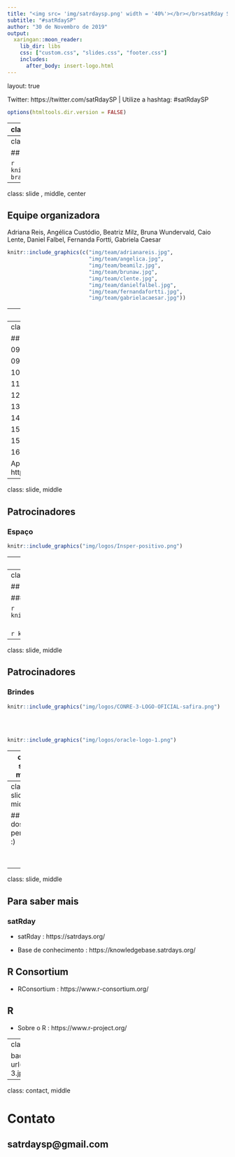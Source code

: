 ```yaml
---
title: "<img src= 'img/satrdaysp.png' width = '40%'></br></br>satRday São Paulo"
subtitle: "#satRdaySP"
author: "30 de Novembro de 2019"
output:
  xaringan::moon_reader:
    lib_dir: libs
    css: ["custom.css", "slides.css", "footer.css"]
    includes:
      after_body: insert-logo.html
---
```

layout: true
  
<div class="my-footer"><span>

Twitter: https://twitter.com/satRdaySP  | Utilize a hashtag: #satRdaySP


</span></div> 

```r
options(htmltools.dir.version = FALSE)
```
---
class: slide, middle 

## Sobre o satRday

.pull-left[

</br>
</br>
</br>
<img src ="img/placeholder.png" width = "90%"></img>

]

.pull-right[

+ O satRday é uma conferência focada em R, __a principal linguagem de código aberto__ de Ciência de Dados.

+ satRday é um __evento internacional__ que foi lançado em 2016.

+ O satRday foi patrocinado pela __RConsortium__, um projeto de código aberto da Linux Foundation que dá suporte à comunidade internacional de R.

+ Os eventos são sempre organizados com o envolvimento da comunidade local.
]


---
class: slide, middle 

## satRday em São Paulo...


```r
knitr::include_graphics("img/user2019-brasileiros.jpg")
```

---
class: slide , middle, center

## Equipe organizadora

Adriana Reis, Angélica Custódio, Beatriz Milz, Bruna Wundervald, Caio Lente, Daniel Falbel, Fernanda Fortti, Gabriela Caesar

```r
knitr::include_graphics(c("img/team/adrianareis.jpg", 
                          "img/team/angelica.jpg",
                          "img/team/beamilz.jpg",
                          "img/team/brunaw.jpg",
                          "img/team/clente.jpg",
                          "img/team/danielfalbel.jpg",
                          "img/team/fernandafortti.jpg", 
                          "img/team/gabrielacaesar.jpg"))
```



---
class: slide , middle, center

## Equipe organizadora

 Gabriel Zanlorenssi, José de Jesus, Julio Trecenti, Letícia Thomaz, Mariana Dias Guilardi, Nathália Demétrio, Renata Hirota, William Amorim

```r
knitr::include_graphics(c(
                          "img/team/gabrielz.jpg",
                          "img/team/josejesus.jpg",
                          "img/team/juliotrecenti.jpg",
                          "img/team/leticiathomaz.jpg",
                          "img/team/mariguilardi.jpg",
                          "img/team/nathdemetrio.jpg",
                          "img/team/renatahirota.jpg",
                          "img/team/william.jpg"))
```


---
class: slide, middle

## Cronograma de hoje


09:00 - 09:30 - Abertura

09:30 - 10:30 - Palestras 

10:30 - 11:00 - Coffee Break

11:00 - 12:00 - Mesa redonda: Comunidades

12:00 - 13:30 - Horário de almoço - Livre

13:30 - 14:30 - Palestras 

14:30 - 15:00 - Palestra de Convidado(a)

15:00 - 15:30 - Coffee Break

15:30 - 16:30 - Palestra de Convidado(a)

16:30 - 16:45 - Encerramento

Apresentações em: https://github.com/satRdays/saopaulo2019_slides


---
class: slide, middle

## Patrocinadores

### Espaço

```r
knitr::include_graphics("img/logos/Insper-positivo.png")
```

---
class: slide, middle

## Patrocinadores

### Financeiro

```r
knitr::include_graphics("img/logos/cursor1-41.png")
```

<br><br>
```r
knitr::include_graphics("img/logos/clearsale-logo-rgb.png")
```


---
class: slide, middle

## Patrocinadores

### Financeiro


```r
knitr::include_graphics("img/logos/Marca_C6BANK_positivo.png")
```
<br><br>

```r
knitr::include_graphics("img/logos/logo_RED_Asset.jpg")
```


---
class: slide, middle

## Patrocinadores
### Brindes

```r
knitr::include_graphics("img/logos/CONRE-3-LOGO-OFICIAL-safira.png")
```

<br><br>
```r
knitr::include_graphics("img/logos/oracle-logo-1.png")
```
---
class: slide, middle

## Código de conduta

- O satRdays tem como objetivo proporcionar uma experiência de conferência livre de assédio e inclusiva para todos os participantes, independente, mas não limitado a, gênero, orientação sexual, deficiência, aparência física, idade, raça/etnia, posição social, religião ou afiliação política. 

- Não toleramos nenhuma forma de assédio aos participantes (incluindo organizadores e fornecedores). 

- Imagens e insinuações sexuais não são apropriadas em nenhum local da conferência, incluindo apresentações. 


- Qualquer pessoa que viole estas regras pode ser advertida ou expulsa da conferência (sem reembolso), conforme critérios dos organizadores da conferência. 

Saiba mais em: https://saopaulo2019.satrdays.org/codigodeconduta/

---
class: slide, middle

## Cuide dos seus pertences :) 

<br><br>
```r
knitr::include_graphics("img/notebook.png")
```

---
class: slide, middle

## Para saber mais 

### satRday 

+ satRday : https://satrdays.org/ 

+ Base de conhecimento : https://knowledgebase.satrdays.org/

## R Consortium 

+ RConsortium : https://www.r-consortium.org/ 

## R 

+ Sobre o R : https://www.r-project.org/



---
class: slide 

background-image: url(img/photogrid_4-3.jpg)

---
class: contact, middle


# Contato 

## satrdaysp@gmail.com
